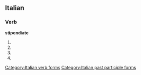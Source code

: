 ==Italian==

===Verb===
'''stipendiate'''

# {{form of|[[second-person|Second-person]] [[plural]] [[present tense]]|stipendiare|lang=Italian}}
# {{conjugation of|stipendiare||2|p|imp|lang=it}}
# {{conjugation of|stipendiare||2|p|pres|sub|lang=it}}
# {{form of|[[feminine|Feminine]] plural|stipendiato}}

[[Category:Italian verb forms]]
[[Category:Italian past participle forms]]